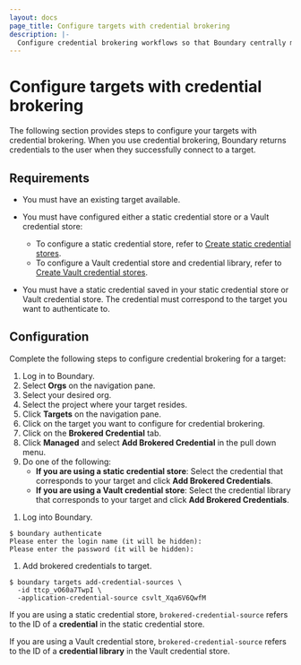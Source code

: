 ```yaml
---
layout: docs
page_title: Configure targets with credential brokering
description: |-
  Configure credential brokering workflows so that Boundary centrally manages credentials and returns them to users when they successfully connect to a target.
---
```


# Configure targets with credential brokering

The following section provides steps to configure your targets with credential brokering.
When you use credential brokering, Boundary returns credentials to the user when they successfully connect to a target.

## Requirements

- You must have an existing target available.
- You must have configured either a static credential store or a Vault credential store:

  - To configure a static credential store, refer to [Create static credential stores](/boundary/docs/configuration/credential-management/static-cred-boundary).
  - To configure a Vault credential store and credential library, refer to [Create Vault credential stores](/boundary/docs/configuration/credential-management/static-cred-vault).

- You must have a static credential saved in your static credential store or Vault credential store. The credential must correspond to the target you want to authenticate to.

## Configuration

Complete the following steps to configure credential brokering for a target:

<Tabs>
<Tab heading="UI" group="ui">

1. Log in to Boundary.
1. Select **Orgs** on the navigation pane.
1. Select your desired org.
1. Select the project where your target resides.
1. Click **Targets** on the navigation pane.
1. Click on the target you want to configure for credential brokering.
1. Click on the **Brokered Credential** tab.
1. Click **Managed** and select **Add Brokered Credential** in the pull down menu.
1. Do one of the following:
   - **If you are using a static credential store**: Select the credential that corresponds to your target and click **Add Brokered Credentials**.
   - **If you are using a Vault credential store**: Select the credential library that corresponds to your target and click **Add Brokered Credentials**.

</Tab>
<Tab heading="CLI" group="cli">

1. Log into Boundary.

  ```shell-session
  $ boundary authenticate
  Please enter the login name (it will be hidden):
  Please enter the password (it will be hidden):
  ```
1. Add brokered credentials to target.

  ```shell-session
  $ boundary targets add-credential-sources \
    -id ttcp_vO60a7TwpI \
    -application-credential-source csvlt_Xqa6V6QwfM
  ```

<Tip>

  If you are using a static credential store, `brokered-credential-source` refers to the ID of a **credential** in the static credential store.

  If you are using a Vault credential store, `brokered-credential-source` refers to the ID of a **credential library** in the Vault credential store.

</Tip>

</Tab>
</Tabs>